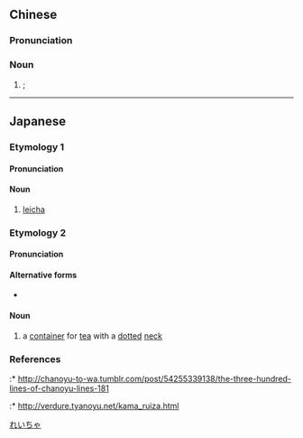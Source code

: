 ==Chinese==
{{zh-forms}}
{{zh-wp|zh|hak:lûi-chhâ}}

===Pronunciation===
{{zh-pron
|m=léichá
|c=leoi4 caa4
|h=pfs=lùi-chhà
|cat=n
}}

===Noun===
{{zh-noun}}

# {{w|leicha}}; {{w|leicha|ground tea}}
#: {{zh-x|擂茶 健康 擂茶 香，擂茶 泡 出 滿遍 香。|'''Leicha''' is healthy, '''leicha''' is fragrant, '''leicha''' makes it fragrant everywhere.|H|ref={{lang|zh|申梅蘭}}, {{lang|zh|擂茶香}}}}

{{zh-cat|Tea}}

----

==Japanese==

===Etymology 1===
{{ja-kanjitab|れい|ちゃ|yomi=o}}
{{bor|ja|cmn|擂茶|sort=れいちゃ}}

====Pronunciation====
{{ja-pron|yomi=o|れいちゃ}}

====Noun====
{{ja-noun|れいちゃ}}

# [[w:leicha|leicha]]

===Etymology 2===
{{ja-kanjitab|yomi=irr|sort=るいざ}}

====Pronunciation====
{{ja-pron|yomi=irr|るいざ|acc=1|acc_ref=DJR}}

====Alternative forms====
* {{ja-l|櫑茶}}

====Noun====
{{ja-noun|るいざ}}

# a [[container]] for [[tea]] with a [[dotted]] [[neck]]

===References===
<references/>
:* http://chanoyu-to-wa.tumblr.com/post/54255339138/the-three-hundred-lines-of-chanoyu-lines-181
:* http://verdure.tyanoyu.net/kama_ruiza.html

[[Category:ja:Tea|れいちゃ]]